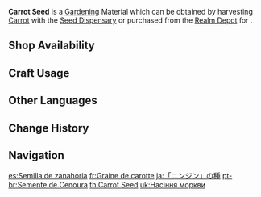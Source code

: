 {{Item Infobox
|id           = 130011
|image        = Item Carrot Seed.png
|type         = Gardening Materials
|group        = Jade Field
|invCategory  = Seed Dispensary
|description  = A seed obtained from the [[Seed Dispensary]]. A quality seed full of life, just waiting to be planted in the fields of the Realm Within. After some time, it will grow into a [[Carrot]].
|source1      = Harvesting [[Carrot]] with the [[Seed Dispensary]]
|source2      = [[Serenitea Pot/Realm Depot|Realm Depot]]
}}
'''Carrot Seed''' is a [[Gardening]] Material which can be obtained by harvesting [[Carrot]] with the [[Seed Dispensary]] or purchased from the [[Realm Depot]] for {{Item|Realm Currency|30|x=5}}.

==Shop Availability==
{{Shop Availability|currency=Realm Currency}}

==Craft Usage==
{{Craft Usage}}

==Other Languages==
{{Other Languages
|en      = Carrot Seed
|zhs     = 「胡萝卜」的种子
|zhs_rm  = "Húluóbo" de Zhǒngzǐ
|zht     = 「胡蘿蔔」的種子
|zht_rm  = "Húluóbo" de Zhǒngzǐ
|ja      = 「ニンジン」の種
|ja_rm   = "Ninjin" no Tane
|ko      = 「당근」 씨앗
|es      = Semilla de zanahoria
|fr      = Graine de carotte
|ru      = Семена моркови
|th      = Carrot Seed
|vi      = Hạt Giống Cà Rốt
|de      = Möhrensamen
|id      = Carrot Seed
|pt      = Semente de Cenoura
|tr      = Havuç Tohumu
|it      = Seme di carota
}}

==Change History==
{{Change History|2.0}}

==Navigation==
{{Material Navbox|type=Gardening Materials}}

[[es:Semilla de zanahoria]]
[[fr:Graine de carotte]]
[[ja:「ニンジン」の種]]
[[pt-br:Semente de Cenoura]]
[[th:Carrot Seed]]
[[uk:Насіння моркви]]